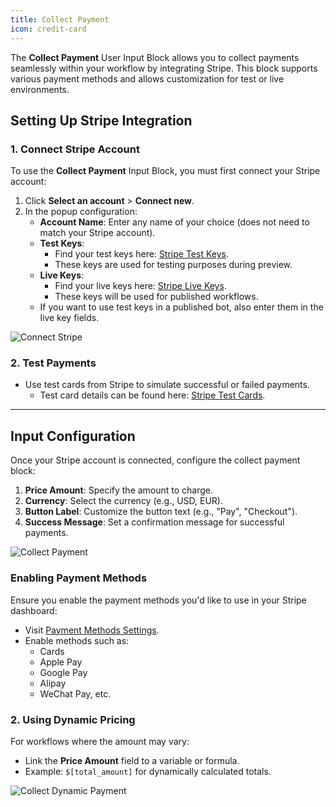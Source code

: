 ```yaml
---
title: Collect Payment
icon: credit-card
---
```


The **Collect Payment** User Input Block allows you to collect payments seamlessly within your workflow by integrating Stripe. This block supports various payment methods and allows customization for test or live environments.

## Setting Up Stripe Integration

### **1. Connect Stripe Account**
To use the **Collect Payment** Input Block, you must first connect your Stripe account:
1. Click **Select an account** > **Connect new**.
2. In the popup configuration:
   - **Account Name**: Enter any name of your choice (does not need to match your Stripe account).
   - **Test Keys**:
     - Find your test keys here: [Stripe Test Keys](https://dashboard.stripe.com/test/apikeys).
     - These keys are used for testing purposes during preview.
   - **Live Keys**:
     - Find your live keys here: [Stripe Live Keys](https://dashboard.stripe.com/apikeys).
     - These keys will be used for published workflows.
   - If you want to use test keys in a published bot, also enter them in the live key fields.


<Frame style={{ maxWidth: '400px' }}>
  <img src="/help/images/blocks/inputs/connect-stripe.png" alt="Connect Stripe" />
</Frame>

### **2. Test Payments**
- Use test cards from Stripe to simulate successful or failed payments. 
  - Test card details can be found here: [Stripe Test Cards](https://docs.stripe.com/testing?testing-method=card-numbers#cards).

---

## Input Configuration

Once your Stripe account is connected, configure the collect payment block:
1. **Price Amount**: Specify the amount to charge.
2. **Currency**: Select the currency (e.g., USD, EUR).
3. **Button Label**: Customize the button text (e.g., "Pay", "Checkout").
4. **Success Message**: Set a confirmation message for successful payments.

<Frame style={{ maxWidth: '600px' }}>
  <img src="/help/images/blocks/inputs/collect-payment.png" alt="Collect Payment" />
</Frame>


### Enabling Payment Methods
Ensure you enable the payment methods you'd like to use in your Stripe dashboard:
- Visit [Payment Methods Settings](https://dashboard.stripe.com/settings/payment_methods).
- Enable methods such as:
  - Cards
  - Apple Pay
  - Google Pay
  - Alipay
  - WeChat Pay, etc.

### **2. Using Dynamic Pricing**
For workflows where the amount may vary:
- Link the **Price Amount** field to a variable or formula.
- Example: `$[total_amount]` for dynamically calculated totals.

<Frame style={{ maxWidth: '600px' }}>
  <img src="/help/images/blocks/inputs/dynamic-price.png" alt="Collect Dynamic Payment" />
</Frame>